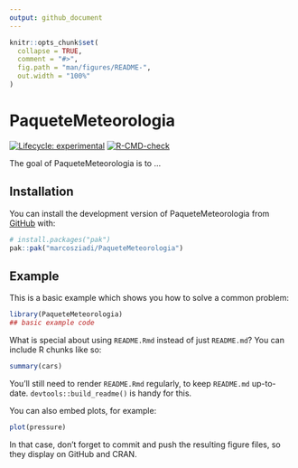 ```yaml
---
output: github_document
---
```


<!-- README.md is generated from README.Rmd. Please edit that file -->

```r
knitr::opts_chunk$set(
  collapse = TRUE,
  comment = "#>",
  fig.path = "man/figures/README-",
  out.width = "100%"
)
```

# PaqueteMeteorologia

<!-- badges: start -->
[![Lifecycle: experimental](https://img.shields.io/badge/lifecycle-experimental-orange.svg)](https://lifecycle.r-lib.org/articles/stages.html#experimental)
[![R-CMD-check](https://github.com/marcosziadi/PaqueteMeteorologia/actions/workflows/R-CMD-check.yaml/badge.svg)](https://github.com/marcosziadi/PaqueteMeteorologia/actions/workflows/R-CMD-check.yaml)
<!-- badges: end -->

The goal of PaqueteMeteorologia is to ...

## Installation

You can install the development version of PaqueteMeteorologia from [GitHub](https://github.com/) with:

``` r
# install.packages("pak")
pak::pak("marcosziadi/PaqueteMeteorologia")
```

## Example

This is a basic example which shows you how to solve a common problem:

```r
library(PaqueteMeteorologia)
## basic example code
```

What is special about using `README.Rmd` instead of just `README.md`? You can include R chunks like so:

```r
summary(cars)
```

You'll still need to render `README.Rmd` regularly, to keep `README.md` up-to-date. `devtools::build_readme()` is handy for this.

You can also embed plots, for example:

```r
plot(pressure)
```

In that case, don't forget to commit and push the resulting figure files, so they display on GitHub and CRAN.
